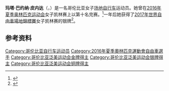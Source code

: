 {{Expand language|1=es|time=2020-10-20T00:31:34+00:00}}
'''玛塔·巴约纳·皮内达'''（{{lang-es|Martha Bayona Pineda}}，{{bd|1995年|8月12日||}}）是一名哥伦比亚女子[[场地自行车|场地自行车]]运动员。她曾在[[2016年夏季奥林匹克运动会|2016年夏季奥林匹克运动会]]女子凯林赛上以第十名完赛。<ref>{{cite news|url=http://www.eltiempo.com/deportes/otros-deportes/martha-bayona-avanza-a-segunda-ronda-del-keirin-de-rio-2016/16672708|script-title=es:Martha Bayona finalizó décima en prueba del keirin|date=2016-08-13|publisher=El Tiempo|accessdate=2017-02-04|archiveurl=https://web.archive.org/web/20160816120805/http://www.eltiempo.com/deportes/otros-deportes/martha-bayona-avanza-a-segunda-ronda-del-keirin-de-rio-2016/16672708|archivedate=2016-08-16}}</ref>一年后她获得了[[2017年世界自由車場地錦標賽|2017年世界自由車場地錦標賽]]女子凯林赛的银牌<ref>{{cite web|url=http://tissottiming.com/File/00030E0002021601FFFFFFFFFFFFFF02|title=Women's keirin results|work=Tissot Timing|date=2017-04-16|accessdate=2020-09-20|archiveurl=https://web.archive.org/web/20170424011849/http://tissottiming.com/File/00030E0002021601FFFFFFFFFFFFFF02|archivedate=2017-04-24}}</ref>。

==参考资料==
{{reflist}}

{{DEFAULTSORT:Bayona, Martha}}
[[Category:哥伦比亚自行车运动员|Category:哥伦比亚自行车运动员]]
[[Category:2016年夏季奧林匹克運動會自由車選手|Category:2016年夏季奧林匹克運動會自由車選手]]
[[Category:哥伦比亚泛美运动会金牌得主|Category:哥伦比亚泛美运动会金牌得主]]
[[Category:哥伦比亚泛美运动会银牌得主|Category:哥伦比亚泛美运动会银牌得主]]
[[Category:哥伦比亚泛美运动会铜牌得主|Category:哥伦比亚泛美运动会铜牌得主]]